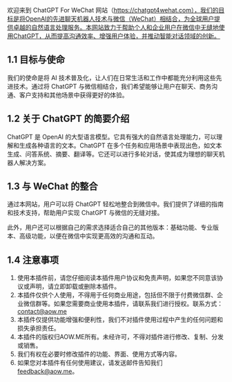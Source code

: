 
欢迎来到 ChatGPT For WeChat 网站（https://chatgpt4wehat.com），我们的目标是将OpenAI的先进聊天机器人技术与微信（WeChat）相结合，为全球用户提供卓越的自然语言处理服务。本网站致力于帮助个人和企业用户在微信中无缝地使用ChatGPT，从而提高沟通效率、增强用户体验，并推动智能对话领域的创新。

## 1.1 目标与使命

我们的使命是将 AI 技术普及化，让人们在日常生活和工作中都能充分利用这些先进技术。通过将 ChatGPT 与微信相结合，我们希望能够让用户在聊天、商务沟通、客户支持和其他场景中获得更好的体验。

## 1.2 关于 ChatGPT 的简要介绍

ChatGPT 是 OpenAI 的大型语言模型。它具有强大的自然语言处理能力，可以理解和生成各种语言的文本。ChatGPT 在多个任务和应用场景中表现出色，如文本生成、问答系统、摘要、翻译等。它还可以进行多轮对话，使其成为理想的聊天机器人解决方案。

## 1.3 与 WeChat 的整合

通过本网站，用户可以将 ChatGPT 轻松地整合到微信中。我们提供了详细的指南和技术支持，帮助用户实现 ChatGPT 与微信的无缝对接。

此外，用户还可以根据自己的需求选择适合自己的其他版本：基础功能、专业版本、高级功能，以便在微信中实现更高效的沟通和互动。

## 1.4 注意事项
1. 使用本插件前，请您仔细阅读本插件用户协议和免责声明，如果您不同意该协议或声明，请立即卸载或删除本插件。
2. 本插件仅供个人使用，不得用于任何商业用途，包括但不限于付费微信群、企业微信群等。如果您需要商业使用本插件，请联系我们进行授权。联系方式：contact@aow.me
3. 本插件仅提供功能增强和便利性，我们不对插件使用过程中产生的任何问题和损失承担责任。
4. 本插件的版权归AOW.ME所有。未经许可，不得对插件进行修改、复制、分发或销售。
5. 我们有权在必要时修改插件的功能、界面、使用方式等内容。
6. 如果您对本插件有任何使用建议，请发送邮件告知我们 feedback@aow.me。